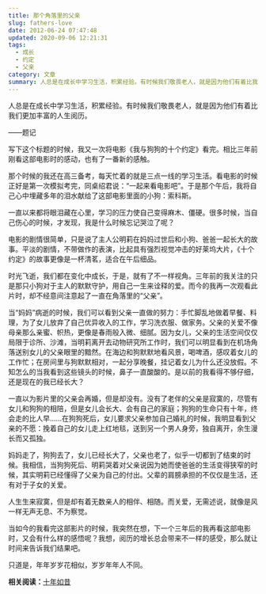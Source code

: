 ```yaml
---
title: 那个角落里的父亲
slug: fathers-love
date: 2012-06-24 07:47:48
updated: 2020-09-06 12:21:31
tags:
  - 成长
  - 约定
  - 父亲
category: 文章
summary: 人总是在成长中学习生活，积累经验。有时候我们敬畏老人，就是因为他们有着比我们更加丰富的人生阅历。
---
```


人总是在成长中学习生活，积累经验。有时候我们敬畏老人，就是因为他们有着比我们更加丰富的人生阅历。

——题记

写下这个标题的时候，我又一次将电影《我与狗狗的十个约定》看完。相比三年前刚看这部电影时的感动，也有了一番新的感触。

那个时候的我还在高三备考，每天忙着的就是三点一线的学习生活。看电影的时候正好是第一次模拟考完，同桌绍君说：“一起来看电影吧”。于是那个午后，我将自己心中埋藏多年的泪水献给了这部电影里面的小狗：索科斯。

一直以来都将眼泪藏在心里，学习的压力使自己变得麻木、僵硬。很多时候，当自己伤心的时候，才发现，我是什么时候忘记哭泣了呢？

电影的剧情很简单，只是说了主人公明莉在妈妈过世后和小狗、爸爸一起长大的故事。平淡的剧情，不带做作的表演，比起具有强烈视觉冲击的好莱坞大片，《十个约定》的故事更像是一杯清茗，适合在午后细品。

时光飞逝，我们都在变化中成长，于是，就有了不一样视角。三年前的我关注的只是那只小狗对于主人的默默守护，用自己一生来诠释的爱。而今的我再一次观看此片时，却不经意间注意起了一直在角落里的“父亲”。

当“妈妈”病逝的时候，我们可以看到父亲一直做的努力：手忙脚乱地做着早餐、料理，为了女儿放弃了自己优异收入的工作，学习洗衣服、做家务。父亲的关爱不像母亲那么亲蜜、帜热，更像是春雨般入微、细腻。因为女儿，父亲的生活空间仅仅局限于诊所、沙滩，当明莉离开去动物研究所工作时，我们可以明显看到在机场角落送别女儿的父亲眼里的黯然。在海边和狗默默地看风景，喝啤酒，感叹着女儿的工作忙；在房间里与狗默默相对，一起分享晚餐，挂记着女儿为什么还没放假。不知怎么的当我看到这些镜头的时候，鼻子一直酸酸的。是以前的我看得不够仔细，还是现在的我已经长大？

一直以为影片里的父亲会再婚，但是却没有。没有了老伴的父亲是寂寞的，尽管有女儿和狗狗的相陪，但是女儿会长大、会有自己的家庭；狗狗的生命只有十年，终会走的比人早……在狗狗死后，女儿要求父亲参加自己婚礼的时候，我明显看到父亲的不愿：挽着自己的女儿走上红地毯，送到另一个男人身旁，独自离开，余生漫长而又孤独。

妈妈走了，狗狗去了，女儿已经长大了，父亲也老了，似乎一切都到了结束的时候。我相信，当狗狗死后、明莉哭着对父亲说因为她而使爸爸的生活变得狭窄的时候，其实明莉已经懂得了父亲为自己的付出。父辈的肩膀承担的不仅仅是生活，还有对于子女的关爱。

人生生来寂寞，但是却有着无数亲人的相伴、相随。而关爱，无需述说，就像是风一样无声无息、不为察觉。

当如今的我看完这部影片的时候，我突然在想，下一个三年后的我再看这部电影时，又会有什么样的感悟呢？我想，阅历的增长总会带来不一样的感受，那么就让时间来告诉我们结果吧。

只道是，年年岁岁花相似，岁岁年年人不同。

**相关阅读：**[十年如昔](https://yufan.me/posts/the-story-of-time/ '光阴的故事')
